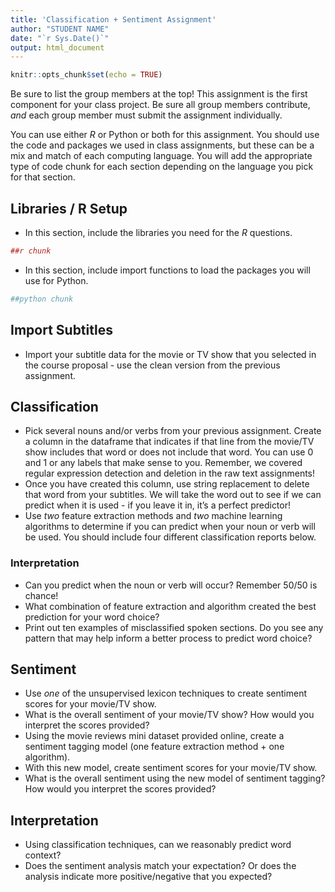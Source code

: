 ```yaml
---
title: 'Classification + Sentiment Assignment'
author: "STUDENT NAME"
date: "`r Sys.Date()`"
output: html_document
---
```


```r
knitr::opts_chunk$set(echo = TRUE)
```

Be sure to list the group members at the top! This assignment is the first component for your class project. Be sure all group members contribute, *and* each group member must submit the assignment individually. 

You can use either *R* or Python or both for this assignment. You should use the code and packages we used in class assignments, but these can be a mix and match of each computing language. You will add the appropriate type of code chunk for each section depending on the language you pick for that section. 

## Libraries / R Setup

- In this section, include the libraries you need for the *R* questions.  

```r
##r chunk

```

- In this section, include import functions to load the packages you will use for Python.

```python
##python chunk

```

## Import Subtitles

- Import your subtitle data for the movie or TV show that you selected in the course proposal - use the clean version from the previous assignment.

## Classification

- Pick several nouns and/or verbs from your previous assignment. Create a column in the dataframe that indicates if that line from the movie/TV show includes that word or does not include that word. You can use 0 and 1 or any labels that make sense to you. Remember, we covered regular expression detection and deletion in the raw text assignments! 
- Once you have created this column, use string replacement to delete that word from your subtitles. We will take the word out to see if we can predict when it is used - if you leave it in, it's a perfect predictor! 
- Use *two* feature extraction methods and *two* machine learning algorithms to determine if you can predict when your noun or verb will be used. You should include four different classification reports below. 

### Interpretation

- Can you predict when the noun or verb will occur? Remember 50/50 is chance!
- What combination of feature extraction and algorithm created the best prediction for your word choice?
- Print out ten examples of misclassified spoken sections. Do you see any pattern that may help inform a better process to predict word choice?

## Sentiment 

- Use *one* of the unsupervised lexicon techniques to create sentiment scores for your movie/TV show. 
- What is the overall sentiment of your movie/TV show? How would you interpret the scores provided? 
- Using the movie reviews mini dataset provided online, create a sentiment tagging model (one feature extraction method + one algorithm). 
- With this new model, create sentiment scores for your movie/TV show. 
- What is the overall sentiment using the new model of sentiment tagging? How would you interpret the scores provided?

## Interpretation

- Using classification techniques, can we reasonably predict word context? 
- Does the sentiment analysis match your expectation? Or does the analysis indicate more positive/negative that you expected? 
